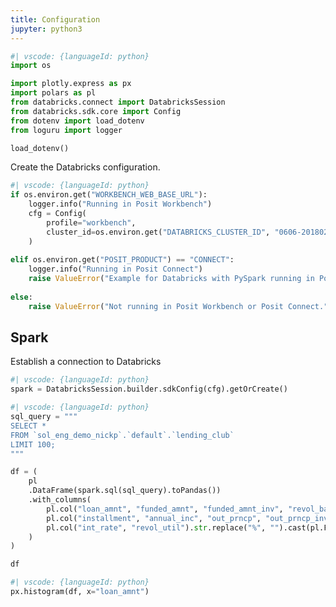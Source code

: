 ```yaml
---
title: Configuration
jupyter: python3
---
```


```python
#| vscode: {languageId: python}
import os

import plotly.express as px
import polars as pl
from databricks.connect import DatabricksSession
from databricks.sdk.core import Config
from dotenv import load_dotenv
from loguru import logger

load_dotenv()
```



Create the Databricks configuration.

```python
#| vscode: {languageId: python}
if os.environ.get("WORKBENCH_WEB_BASE_URL"):
    logger.info("Running in Posit Workbench")
    cfg = Config(
        profile="workbench",
        cluster_id=os.environ.get("DATABRICKS_CLUSTER_ID", "0606-201802-s75pygqn"),
    )
    
elif os.environ.get("POSIT_PRODUCT") == "CONNECT":
    logger.info("Running in Posit Connect")
    raise ValueError("Example for Databricks with PySpark running in Posit Connect not yet created. Service account for Databricks first needs to be added to Connect.")
    
else:
    raise ValueError("Not running in Posit Workbench or Posit Connect.")
```

## Spark

Establish a connection to Databricks

```python
#| vscode: {languageId: python}
spark = DatabricksSession.builder.sdkConfig(cfg).getOrCreate()
```

```python
#| vscode: {languageId: python}
sql_query = """
SELECT *
FROM `sol_eng_demo_nickp`.`default`.`lending_club`
LIMIT 100;
"""

df = (
    pl
    .DataFrame(spark.sql(sql_query).toPandas())
    .with_columns(
        pl.col("loan_amnt", "funded_amnt", "funded_amnt_inv", "revol_bal").cast(pl.Int64),
        pl.col("installment", "annual_inc", "out_prncp", "out_prncp_inv", "total_pymnt").cast(pl.Float64),
        pl.col("int_rate", "revol_util").str.replace("%", "").cast(pl.Float64) / 100
    )
)

df
```

```python
#| vscode: {languageId: python}
px.histogram(df, x="loan_amnt")
```


